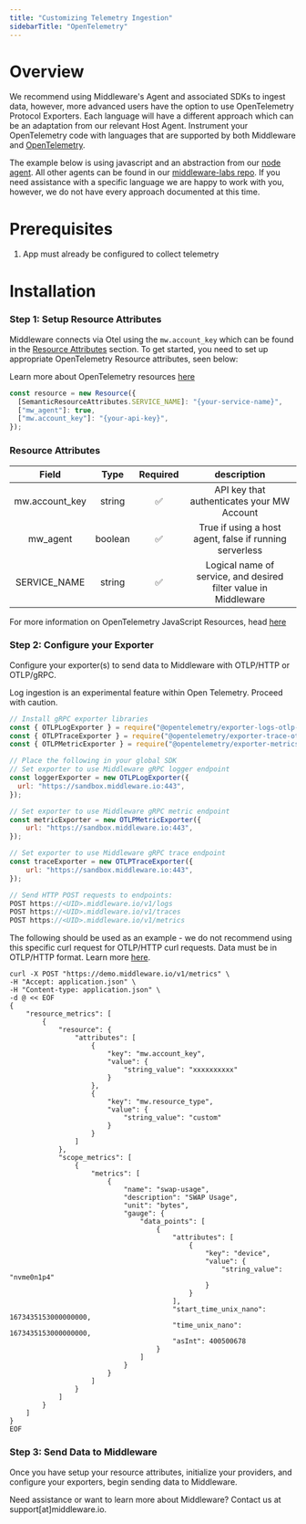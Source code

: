 ```yaml
---
title: "Customizing Telemetry Ingestion"
sidebarTitle: "OpenTelemetry"
---
```


# Overview
We recommend using Middleware's Agent and associated SDKs to ingest data, however, more advanced users have the option to use OpenTelemetry Protocol Exporters. Each language will have a different approach which can be an adaptation from our relevant Host Agent. Instrument your OpenTelemetry code with languages that are supported by both Middleware and [OpenTelemetry](https://opentelemetry.io/docs/instrumentation/).

The example below is using javascript and an abstraction from our [node agent](https://github.com/middleware-labs/agent-apm-nodejs). All other agents can be found in our [middleware-labs repo](https://github.com/middleware-labs). If you need assistance with a specific language we are happy to work with you, however, we do not have every approach documented at this time.

# Prerequisites

1. App must already be configured to collect telemetry 

# Installation

### Step 1: Setup Resource Attributes

Middleware connects via Otel using the `mw.account_key` which can be found in the [Resource Attributes](/data-ingestion-apis/opentelemetry-metrics#resource-attributes) section. To get started, you need to set up appropriate OpenTelemetry Resource attributes, seen below:

<Note> Learn more about OpenTelemetry resources [here](https://opentelemetry.io/docs/instrumentation/js/resources/) </Note>

```javascript JavaScript
const resource = new Resource({
  [SemanticResourceAttributes.SERVICE_NAME]: "{your-service-name}",
  ["mw_agent"]: true,
  ["mw.account_key"]: "{your-api-key}",
});
```
### Resource Attributes

| Field | Type | Required | description |
| :--: |:--:| :---: | :----:| 
| mw.account_key | string | ✅ | API key that authenticates your MW Account |
| mw_agent | boolean |✅ | True if using a host agent, false if running serverless |
| SERVICE_NAME | string | ✅ | Logical name of service, and desired filter value in Middleware | 

<Note> For more information on OpenTelemetry JavaScript Resources, head [here](https://opentelemetry.io/docs/instrumentation/js/resources/) </Note>


### Step 2: Configure your Exporter

Configure your exporter(s) to send data to Middleware with OTLP/HTTP or OTLP/gRPC. 

<Warning> Log ingestion is an experimental feature within Open Telemetry. Proceed with caution. </Warning>

<CodeGroup>

```javascript OTLP/gRPC
// Install gRPC exporter libraries
const { OTLPLogExporter } = require("@opentelemetry/exporter-logs-otlp-grpc");
const { OTLPTraceExporter } = require("@opentelemetry/exporter-trace-otlp-grpc");
const { OTLPMetricExporter } = require("@opentelemetry/exporter-metrics-otlp-grpc");

// Place the following in your global SDK
// Set exporter to use Middleware gRPC logger endpoint
const loggerExporter = new OTLPLogExporter({
  url: "https://sandbox.middleware.io:443",
});

// Set exporter to use Middleware gRPC metric endpoint
const metricExporter = new OTLPMetricExporter({
    url: "https://sandbox.middleware.io:443",
});

// Set exporter to use Middleware gRPC trace endpoint
const traceExporter = new OTLPTraceExporter({
    url: "https://sandbox.middleware.io:443",
});

```

```javascript OTLP/HTTP
// Send HTTP POST requests to endpoints:
POST https://<UID>.middleware.io/v1/logs
POST https://<UID>.middleware.io/v1/traces
POST https://<UID>.middleware.io/v1/metrics
```
</CodeGroup>

<Accordion title="Sample OTLP/HTTP Curl Request">

<Note> The following should be used as an example - we do not recommend using this specific curl request for OTLP/HTTP curl requests. Data must be in OTLP/HTTP format. Learn more [here](https://opentelemetry.io/docs/specs/otlp/#otlphttp). </Note>
```
curl -X POST "https://demo.middleware.io/v1/metrics" \
-H "Accept: application.json" \
-H "Content-type: application.json" \
-d @ << EOF
{
    "resource_metrics": [
        {
            "resource": {
                "attributes": [
                    {
                        "key": "mw.account_key",
                        "value": {
                            "string_value": "xxxxxxxxxx"
                        }
                    },
                    {
                        "key": "mw.resource_type",
                        "value": {
                            "string_value": "custom"
                        }
                    }
                ]
            },
            "scope_metrics": [
                {
                    "metrics": [
                        {
                            "name": "swap-usage",
                            "description": "SWAP Usage",
                            "unit": "bytes",
                            "gauge": {
                                "data_points": [
                                    {
                                        "attributes": [
                                            {
                                                "key": "device",
                                                "value": {
                                                    "string_value": "nvme0n1p4"
                                                }
                                            }
                                        ],
                                        "start_time_unix_nano": 1673435153000000000,
                                        "time_unix_nano": 1673435153000000000,
                                        "asInt": 400500678
                                    }
                                ]
                            }
                        }
                    ]
                }
            ]
        }
    ]
}
EOF  
```
</Accordion>

### Step 3: Send Data to Middleware
Once you have setup your resource attributes, initialize your providers, and configure your exporters, begin sending data to Middleware. 

<Note> Need assistance or want to learn more about Middleware? Contact us at support[at]middleware.io. </Note>